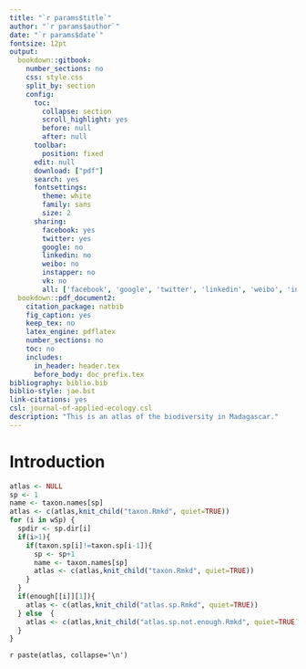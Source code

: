 ```yaml
---
title: "`r params$title`"
author: "`r params$author`"
date: "`r params$date`"
fontsize: 12pt
output:
  bookdown::gitbook:
    number_sections: no
    css: style.css
    split_by: section  
    config:
      toc:
        collapse: section
        scroll_highlight: yes
        before: null
        after: null
      toolbar:
        position: fixed
      edit: null
      download: ["pdf"]
      search: yes
      fontsettings:
        theme: white
        family: sans
        size: 2
      sharing:
        facebook: yes
        twitter: yes
        google: no
        linkedin: no
        weibo: no
        instapper: no
        vk: no
        all: ['facebook', 'google', 'twitter', 'linkedin', 'weibo', 'instapaper']  
  bookdown::pdf_document2:
    citation_package: natbib
    fig_caption: yes
    keep_tex: no
    latex_engine: pdflatex
    number_sections: no
    toc: no
    includes:
      in_header: header.tex
      before_body: doc_prefix.tex
bibliography: biblio.bib
biblio-style: jae.bst
link-citations: yes
csl: journal-of-applied-ecology.csl
description: "This is an atlas of the biodiversity in Madagascar."
---
```


# Introduction

\newpage

```r
atlas <- NULL
sp <- 1
name <- taxon.names[sp]
atlas <- c(atlas,knit_child("taxon.Rmkd", quiet=TRUE))
for (i in wSp) {
  spdir <- sp.dir[i]
  if(i>1){
    if(taxon.sp[i]!=taxon.sp[i-1]){
      sp <- sp+1
      name <- taxon.names[sp]
      atlas <- c(atlas,knit_child("taxon.Rmkd", quiet=TRUE))
    }
  }
  if(enough[[i]][1]){
    atlas <- c(atlas,knit_child("atlas.sp.Rmkd", quiet=TRUE))
  } else  {
    atlas <- c(atlas,knit_child("atlas.sp.not.enough.Rmkd", quiet=TRUE))
  }
}
```

`r paste(atlas, collapse='\n')`